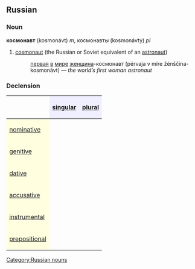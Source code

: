 ==Russian==
[[Category:Russian nouns]]
===Noun===
'''космонавт''' (kosmonávt) ''m'', космонавты (kosmonávty) ''pl''

# [[cosmonaut]] (the Russian or Soviet equivalent of an [[astronaut]])
#:[[первый|первая]] [[в]] [[мир|мире]] [[женщина]]-космонавт (pérvaja v míre žénščina-kosmonávt) — ''the world’s first woman astronaut''

===Declension===
{| border="1" cellpadding="4" cellspacing="0"
!
! style="background-color: #EFEFFF" align="center"|[[singular]]
! style="background-color: #EFEFFF" align="center"|[[plural]]
|-
! style="background-color: #FFFFE0" align="left"|[[nominative case|nominative]]
| align="center"|{{RUchar|космона́вт}}
| align="center"|{{RUchar|космона́вты}}
|-
! style="background-color: #FFFFE0" align="left"|[[genitive case|genitive]]
| align="center"|{{RUchar|космона́вта}}
| align="center"|{{RUchar|космона́втов}}
|-
! style="background-color: #FFFFE0" align="left"|[[dative case|dative]]
| align="center"|{{RUchar|космона́вту}}
| align="center"|{{RUchar|космона́втам}}
|-
! style="background-color: #FFFFE0" align="left"|[[accusative case|accusative]]
| align="center"|{{RUchar|космона́вта}}
| align="center"|{{RUchar|космона́втов}}
|-
! style="background-color: #FFFFE0" align="left"|[[instrumental case|instrumental]]
| align="center"|{{RUchar|космона́втом}}
| align="center"|{{RUchar|космона́втами}}
|-
! style="background-color: #FFFFE0" align="left"|[[prepositional case|prepositional]]
| align="center"|{{RUchar|о космона́вте}}
| align="center"|{{RUchar|о космона́втах}}
|}